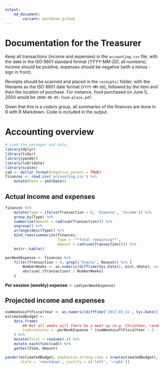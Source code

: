 ```yaml
---
output: 
    md_document:
        variant: markdown_github
---
```


# Documentation for the Treasurer

Keep all transactions (income and expenses) in the `accounting.csv` file, with
the date in the ISO 8601 standard format (*YYYY-MM-DD*, all numbers). Income
should be positive, expenses should be negative (with a minus `-` sign in front).

Receipts should be scanned and placed in the `receipts/` folder, with the
filename as the ISO 8601 date format (`YYYY-MM-DD`), followed by the item and
then the location of purchase. For instance, food purchased on June 5, 2000
would be `2000-06-05-food-place.pdf`.

Given that this is a *coders* group, all summaries of the finances are done in R
with R Markdown. Code is included in the output.

# Accounting overview

```r
# Load the packages and data.
library(dplyr)
library(tidyr)
library(pander)
library(lubridate)
library(scales)
cad <- dollar_format(negative_parens = TRUE)
finances <- read.csv('accounting.csv') %>% 
    mutate(Date = ymd(Date))
```

## Actual income and expenses

```r
finances %>%
    mutate(Type = ifelse(Transaction < 0, 'Expense', 'Income')) %>%
    group_by(Type) %>%
    summarise(Amount = cad(sum(Transaction))) %>%
    ungroup() %>%
    arrange(desc(Type)) %>%
    bind_rows(summarize(finances,
                        Type = '**Total remaining**',
                        Amount = cad(sum(Transaction)))) %>%
    knitr::kable()
```

```r
perWeekExpense <- finances %>% 
    filter(Transaction < 0, grepl('Snacks', Reason)) %>% {
        NumberWeeks <- as.numeric(difftime(Sys.Date(), min(.$Date), units = 'weeks'))
        abs(sum(.$Transaction) / NumberWeeks)
    }
```

<!-- there are still 13.35 left in Luke's account -->

**Per session (weekly) expense**: `r cad(perWeekExpense)`

## Projected income and expenses

```r
numWeeksLeftFiscalYear <- as.numeric(difftime('2017-03-31', Sys.Date(), units = 'weeks'))
estimatedBudget <- 
    data.frame(
        ## Not all weeks will there be a meet up (e.g. Christmas, random weeks).
        CodersSnacks = -perWeekExpense * (numWeeksLeftFiscalYear - 3 - 2)
    ) %>%
    mutate(Total = rowSums(.)) %>%
    mutate_each(funs(cad)) %>% 
    gather(Item, Amount)

pander(estimatedBudget, emphasize.strong.rows = nrow(estimatedBudget), 
       style = 'rmarkdown', justify = c('left', 'right'))
```
